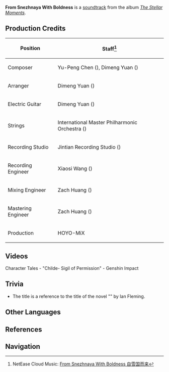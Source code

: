 {{Soundtrack Infobox
|title          =
|image          = The Stellar Moments.png
|album          = The Stellar Moments
|number         = 10
|featured       =
|featured2      =
|featured3      =
|featured_disc  =
|featured_disc2 =
|featured_disc3 =
|youtube_id     = zmS7kzSHuSE
|youtube_time   = 701
|spotify_id     = 4dsKNgoAzu6nCDr2YoLt02
|played_in      = Character Tales
|during         = [https://youtu.be/ZF4KyX0ASnI Character Tales - "Childe: Sigil of Permission"]
|domain         =
|previous       = Letter From Ajax
|next           = Exclusive Specialty
}}
'''From Snezhnaya With Boldness''' is a [[soundtrack]] from the album ''[[The Stellar Moments]]''.

==Production Credits==
{| class="wikitable" style="text-align:left; height:0.5em"
! Position
! Staff<ref>NetEase Cloud Music: [https://music.163.com/#/song?id=1817406381 From Snezhnaya With Boldness 自雪国而来]</ref>
|-
! Composer
| Yu-Peng Chen ({{Lang|zh=陈致逸|mini=1}}), Dimeng Yuan ({{Lang|zh=苑迪萌|mini=1}})
|-
! Arranger
| Dimeng Yuan ({{Lang|zh=苑迪萌|mini=1}})
|-
! Electric Guitar
| Dimeng Yuan ({{Lang|zh=苑迪萌|mini=1}})
|-
! Strings
| International Master Philharmonic Orchestra ({{Lang|zh=国际首席爱乐乐团|mini=1}})
|-
! Recording Studio
| Jintian Recording Studio ({{Lang|zh=金田录音棚|mini=1}})
|-
! Recording Engineer
| Xiaosi Wang ({{Lang|zh=王小四|mini=1}})
|-
! Mixing Engineer
| Zach Huang ({{Lang|zh=黄巍|mini=1}})
|-
! Mastering Engineer
| Zach Huang ({{Lang|zh=黄巍|mini=1}})
|-
! Production
| HOYO-MiX
|}

==Videos==
<gallery hideaddbutton="true" captionalign="center">
Character Tales - "Childe- Sigil of Permission" - Genshin Impact
</gallery>

==Trivia==
* The title is a reference to the title of the {{w|James Bond}} novel "{{w|From Russia, with Love (novel)|From Russia with Love}}" by Ian Fleming.

==Other Languages==
{{Other Languages|default_hidden = 1
|en      = From Snezhnaya With Boldness
|zhs     = 自雪国而来
|zhs_rm  = Zì Xuěguó Ér Lái
|zht     = 自雪國而來
|zht_rm  = Zì Xuěguó Ér Lái
|ja      = 雪国より訪れし者
|ja_rm   = Yukiguni yori Otozureshi Mono
|ko      = {{tt|설국|雪國}}에서 온 손님
|ko_rm   = Seolguk-eseo On Sonnim
}}

==References==
{{Reflist}}

==Navigation==
{{Soundtrack Navbox|The Stellar Moments}}